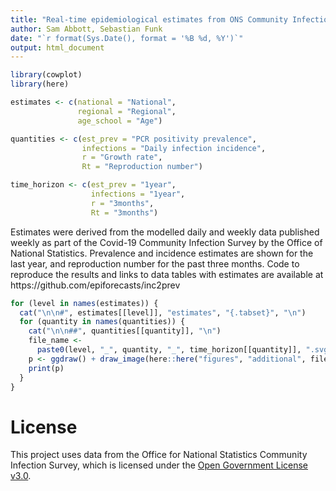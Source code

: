 ```yaml
---
title: "Real-time epidemiological estimates from ONS Community Infection Survey data"
author: Sam Abbott, Sebastian Funk
date: "`r format(Sys.Date(), format = '%B %d, %Y')`"
output: html_document
---
```


```r
library(cowplot)
library(here)

estimates <- c(national = "National",
               regional = "Regional",
               age_school = "Age")

quantities <- c(est_prev = "PCR positivity prevalence",
                infections = "Daily infection incidence",
                r = "Growth rate",
                Rt = "Reproduction number")

time_horizon <- c(est_prev = "1year",
                  infections = "1year",
                  r = "3months",
                  Rt = "3months")
```

Estimates were derived from the modelled daily and weekly data published weekly as part of the Covid-19 Community Infection Survey by the Office of National Statistics. Prevalence and incidence estimates are shown for the last year, and reproduction number for the past three months. Code to reproduce the results and links to data tables with estimates are available at https://github.com/epiforecasts/inc2prev

```r
for (level in names(estimates)) {
  cat("\n\n#", estimates[[level]], "estimates", "{.tabset}", "\n")
  for (quantity in names(quantities)) {
    cat("\n\n##", quantities[[quantity]], "\n")
    file_name <-
      paste0(level, "_", quantity, "_", time_horizon[[quantity]], ".svg")
    p <- ggdraw() + draw_image(here::here("figures", "additional", file_name))
    print(p)
  }
}
```

# License

This project uses data from the Office for National Statistics Community Infection Survey, which is licensed under the [Open Government License v3.0](https://www.ons.gov.uk/peoplepopulationandcommunity/healthandsocialcare/conditionsanddiseases/datasets/coronaviruscovid19infectionsurveydata).


